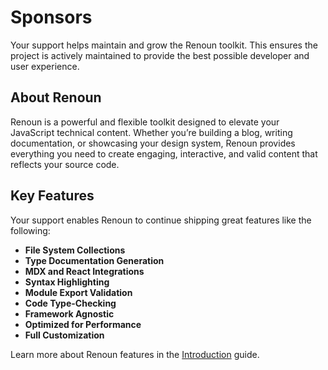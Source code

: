 
# Sponsors

Your support helps maintain and grow the Renoun toolkit. This ensures the project is actively maintained to provide the best possible developer and user experience.

<SponsorLink />

## About Renoun

Renoun is a powerful and flexible toolkit designed to elevate your JavaScript technical content. Whether you’re building a blog, writing documentation, or showcasing your design system, Renoun provides everything you need to create engaging, interactive, and valid content that reflects your source code.

## Key Features

Your support enables Renoun to continue shipping great features like the following:

- **File System Collections**
- **Type Documentation Generation**
- **MDX and React Integrations**
- **Syntax Highlighting**
- **Module Export Validation**
- **Code Type-Checking**
- **Framework Agnostic**
- **Optimized for Performance**
- **Full Customization**

Learn more about Renoun features in the [Introduction](/introduction) guide.
